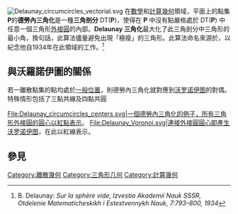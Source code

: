[[File:Delaunay_circumcircles_vectorial.svg|right]] 
在[[數學|數學]]和[[計算幾何|計算幾何]]領域，平面上的點集'''P'''的'''德勞內三角化'''是一種'''三角剖分''' DT('''P''')，使得在 '''P''' 中沒有點嚴格處於 DT('''P''') 中任意一個三角形[[外接圓|外接圓]]的內部。'''Delaunay 三角化'''最大化了此三角剖分中三角形的最小角，換句話，此算法儘量避免出現「極瘦」的三角形。此算法命名來源於{{link-en|鮑里斯·德勞內|Boris Delaunay}}，以紀念他自1934年在此領域的工作。<ref name="Delaunay1934">B. Delaunay: ''Sur la sphère vide, Izvestia Akademii Nauk SSSR, Otdelenie Matematicheskikh i Estestvennykh Nauk, 7:793–800, 1934''</ref>

==與沃羅諾伊圖的關係==
若一離散點集的點均處於[[一般位置|一般位置]]，則德勞內三角化就對應到[[沃罗诺伊图|沃罗诺伊图]]的對偶。特殊情形包括了三點共線及四點共圓
<gallery>
File:Delaunay_circumcircles_centers.svg|一個德勞內三角化的例子，所有三角形外接圓的圓心以紅點表示。
File:Delaunay_Voronoi.svg|連接外接圓圓心即產生[[沃罗诺伊图|沃罗诺伊图]]，在此以紅線表示。
</gallery>

== 參見 ==
{{reflist}}

[[Category:離散幾何|Category:離散幾何]]
[[Category:三角形几何|Category:三角形几何]]
[[Category:計算幾何|Category:計算幾何]]